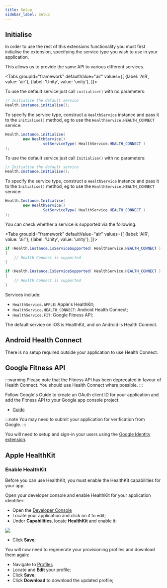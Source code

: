 ```yaml
---
title: Setup
sidebar_label: Setup
---
```




## Initialise

In order to use the rest of this extensions functionality you must first initialise the extension, specifying the service type you wish to use in your application.

This allows us to provide the same API to various different services.


<Tabs groupId="framework" defaultValue="air" values={[
    {label: 'AIR', value: 'air'},
    {label: 'Unity', value: 'unity'},
  ]}>
<TabItem value="air" >

To use the default service just call `initialise()` with no parameters:

```actionscript
// Initialise the default service
Health.instance.initialise();
```

To specify the service type, construct a `HealthService` instance and pass it to the `initialise()` method, eg to use the `HealthService.HEALTH_CONNECT` service:

```actionscript
Health.instance.initialise(
        new HealthService()
                .setServiceType( HealthService.HEALTH_CONNECT )
);
```

</TabItem>
<TabItem value="unity" >

To use the default service just call `Initialise()` with no parameters:

```csharp
// Initialise the default service
Health.Instance.Initialise();
```

To specify the service type, construct a `HealthService` instance and pass it to the `Initialise()` method, eg to use the `HealthService.HEALTH_CONNECT` service:

```csharp
Health.Instance.Initialise(
        new HealthService()
                .SetServiceTypw( HealthService.HEALTH_CONNECT )
);
```

</TabItem>
</Tabs>


You can check whether a service is supported via the following:

<Tabs groupId="framework" defaultValue="air" values={[
    {label: 'AIR', value: 'air'},
    {label: 'Unity', value: 'unity'},
  ]}>
<TabItem value="air" >

```actionscript
if (Health.instance.isServiceSupported( HealthService.HEALTH_CONNECT ))
{
    // Health Connect is supported
}
```

</TabItem>
<TabItem value="unity" >

```csharp
if (Health.Instance.IsServiceSupported( HealthService.HEALTH_CONNECT ))
{
    // Health Connect is supported
}
``` 

</TabItem>
</Tabs>


Services include: 
- `HealthService.APPLE`: Apple's HealthKit;
- `HealthService.HEALTH_CONNECT`: Android Health Connect;
- `HealthService.FIT`: Google Fitness API;

The default service on iOS is HealthKit, and on Android is Health Connect. 



## Android Health Connect

There is no setup required outside your application to use Health Connect. 



## Google Fitness API

:::warning 
Please note that the Fitness API has been deprecated in favour of Health Connect. You should use Health Connect where possible.
:::

Follow Google's Guide to create an OAuth client ID for your application and add the Fitness API to your Google app console project.

- [Guide](https://developers.google.com/fit/android/get-started)

:::note 
You may need to submit your application for verification from Google. 
:::

You will need to setup and sign-in your users using the [Google Identity extension](authorisation.md#users).



## Apple HealthKit

### Enable HealthKit

Before you can use HealthKit, you must enable the HealthKit capabilities for your app.

Open your developer console and enable HealthKit for your application identifier:

- Open the [Developer Console](https://developer.apple.com/account/resources/identifiers)
- Locate your application and click on it to edit;
- Under **Capabilities**, locate **HealthKit** and enable it:

![](images/setup_ios_enable_healthkit.png)

- Click **Save**;

You will now need to regenerate your provisioning profiles and download them again:

- Navigate to [Profiles](https://developer.apple.com/account/resources/profiles/list)
- Locate and **Edit** your profile;
- Click **Save**;
- Click **Download** to download the updated profile;

